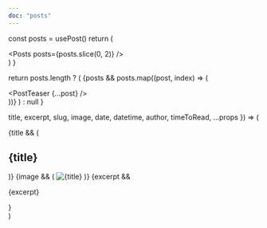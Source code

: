 ```yaml
---
doc: "posts"
---
```



<!-- preview start -->

  const posts = usePost()
  return (
    <Div p="10">
      <Posts posts={posts.slice(0, 2)} />
    </Div>
  )
}

<!-- preview end -->

  return posts.length ? (
    <Grid col="1" gap="10|20" maxW="800px" mx="auto">
      {posts &&
        posts.map((post, index) => (
          <Div key={index}>
            <PostTeaser {...post} />
          </Div>
        ))}
    </Grid>
  ) : null
}

  title,
  excerpt,
  slug,
  image,
  date,
  datetime,
  author,
  timeToRead,
  ...props
}) => (
  <Article {...props}>
    <Div mt="4">
      {title && (
        <Link href={slug}>
          <H2 mt="0" mb="4" fontSize="2xl|2xl|3xl|4xl" hoverColor="primary">
            {title}
          </H2>
        </Link>
      )}
      <PostMeta
        author={author}
        timeToRead={timeToRead}
        date={date}
        datetime={datetime}
        fontSize="md"
      />
      {image && (
        <Link href={slug} d="block" mt="4">
          <Image src={image} title={title} alt={title} />
        </Link>
      )}
      {excerpt && <P mt="4">{excerpt}</P>}
    </Div>
  </Article>
)
